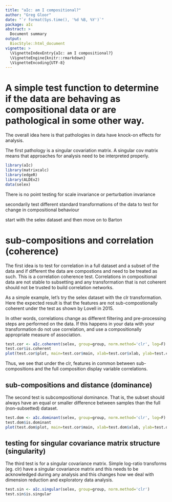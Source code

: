 ```yaml
---
title: "aIc: am I compositional?"
author: "Greg Gloor"
date: "`r format(Sys.time(), '%d %B, %Y')`"
package: aIc
abstract: >
  Document summary
output: 
  BiocStyle::html_document
vignette: >
  \VignetteIndexEntry{aIc: am I compositional?}
  \VignetteEngine{knitr::rmarkdown}
  \VignetteEncoding{UTF-8}  
---
```

  
# A simple test function to determine if the data are behaving as compositional data or are pathological in some other way.

The overall idea here is that pathologies in data have knock-on effects for analysis. 

The first pathology is a singular covariation matrix. A singular cov matrix means that approaches for analysis need to be interpreted properly.  

```r

library(aIc)
library(matrixcalc)
library(edgeR)
library(ALDEx2)
data(selex)

```

There is no point testing for scale invariance or perturbation invariance \footnote{cause I said so}

secondarily test different standard transformations of the data to test for change in compositional behaviour

start with the selex dataset and then move on to Barton 

# sub-compositions and correlation (coherence)

The first idea is to test for correlation in a full dataset and a subset of the data and if different the data are compostions and need to be treated as such. This is a correlation coherence test. Correlations in compositional data are not stable to subsetting and any transformation that is not coherent should not be trusted to build correlation networks.

As a simple example, let's try the selex dataset with the clr transformation. Here the expected result is that the features are not sub-compostionally coherent under the test as shown by Lovell in 2015. 

In other words, correlations change as different filtering and pre-processing steps are performed on the data. If this happens in your data with your transformation do not use correlation, and use a compositionally appropriate measure of association. 

```r

test.cor <- aIc.coherent(selex, group=group, norm.method='clr', log=F)
test.cor$is.coherent
plot(test.cor$plot, main=test.cor$main, xlab=test.cor$xlab, ylab=test.cor$ylab)

```
Thus, we see that under the clr, features in common between sub-compositions and the full composition display variable correlations. 

## sub-compositions and distance (dominance)

The second test is subcompositional dominance. That is, the subset should always have an equal or smaller difference between samples than the full (non-subsetted) dataset.


```r

test.dom <- aIc.dominant(selex, group=group, norm.method='clr', log=F)
test.dom$is.dominant
plot(test.dom$plot, main=test.cor$main, xlab=test.dom$xlab, ylab=test.dom$ylab)

```

## testing for singular covariance matrix structure (singularity)

The third test is for a singular covariance matrix. Simple log-ratio transforms (eg. clr) have a singular covariance matrix and this needs to be acknowledged during any analysis and this changes how we deal with dimension reduction and exploratory data analysis. 

```r

test.sin <- aIc.singular(selex, group=group, norm.method='clr')
test.sin$is.singular

```
